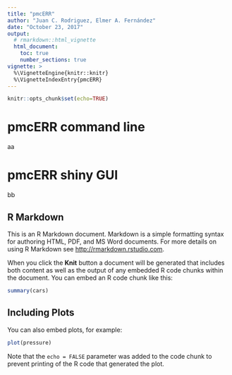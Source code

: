 ```yaml
---
title: "pmcERR"
author: "Juan C. Rodriguez, Elmer A. Fernández"
date: "October 23, 2017"
output:
  # rmarkdown::html_vignette
  html_document:
    toc: true
    number_sections: true
vignette: >
  %\VignetteEngine{knitr::knitr}
  %\VignetteIndexEntry{pmcERR}
---
```


```r
knitr::opts_chunk$set(echo=TRUE)
```

# pmcERR command line

aa

# pmcERR shiny GUI

bb

## R Markdown

This is an R Markdown document. Markdown is a simple formatting syntax for authoring HTML, PDF, and MS Word documents. For more details on using R Markdown see <http://rmarkdown.rstudio.com>.

When you click the **Knit** button a document will be generated that includes both content as well as the output of any embedded R code chunks within the document. You can embed an R code chunk like this:

```r
summary(cars)
```

## Including Plots

You can also embed plots, for example:

```r
plot(pressure)
```

Note that the `echo = FALSE` parameter was added to the code chunk to prevent printing of the R code that generated the plot.
